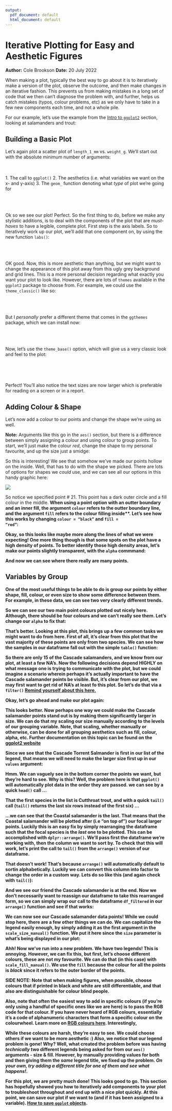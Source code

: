 ```yaml
---
output:
  pdf_document: default
  html_document: default
---
```

# Iterative Plotting for Easy and Aesthetic Figures
**Author:** Cole Brookson
**Date:** 20 July 2022


<!--begin.rcode, echo=FALSE
options(tidyverse.quiet = TRUE)
end.rcode-->

When making a plot, typically the best way to go about it is to iteratively make a version of the plot, observe the outcome, and then make changes in an iterative fashion. This prevents us from making mistakes in a long set of code that we then can't diagnose the problem with, and further, helps us catch mistakes (typos, colour problems, etc) as we only have to take in a few new components each time, and not a whole pile. 


For our example, let's use the example from the <a href="./03-01-intro-to-ggplot.html">Intro to <code>ggplot2</code></a> section, looking at salamanders and trout: 

<!--begin.rcode
library(tidyverse)
library(lterdatasampler)

df <- lterdatasampler::and_vertebrates

names(df)
end.rcode-->

## Building a Basic Plot

Let's again plot a scatter plot of <code>length_1_mm</code> vs. <code>weight_g</code>. We'll start out with the absolute minimum number of arguments: 

<br><br>
1. The call to <code>ggplot()</code>
2. The aesthetics (i.e. what variables we want on the x- and y-axis)
3. The <code>geom_</code> function denoting what <em>type</em> of plot we're going for
<br><br>

<!--begin.rcode
ggplot() +
  geom_point(data = df, mapping = aes(x = length_1_mm, y = weight_g))
end.rcode-->

<br><br>
Ok so we see our plot! Perfect. So the first thing to do, before we make any stylistic additions, is to deal with the components of the plot that are <em>must-haves</em> to have a legible, complete plot. First step is the axis labels. So to iteratively work up our plot, we'll add that one component on, by using the new function `labs()`:
<br><br>
<!--begin.rcode
ggplot() +
  geom_point(data = df, mapping = aes(x = length_1_mm, y = weight_g)) +
  labs(x = "Length (mm)", y = "Weight (g)") 
end.rcode-->

<br><br>
OK good. Now, this is more aesthetic than anything, but we might want to change the appearance of this plot away from this ugly grey background and grid lines. This is a more personal decision regarding what exactly you want your plot to look like. However, there are lots of <code>themes</code> available in the <code>ggplot2</code> package to choose from. For example, we could use the <code>theme_classic()</code> like so: 
<br><br>

<!--begin.rcode
ggplot() +
  geom_point(data = df, mapping = aes(x = length_1_mm, y = weight_g)) +
  labs(x = "Length (mm)", y = "Weight (g)") +
  theme_classic()
end.rcode-->

<br><br>
But I <em>personally</em> prefer a different theme that comes in the <code>ggthemes</code> package, which we can install now:
<br><br>

<!--begin.rcode
#install.packages("ggthemes")
library(ggthemes)
end.rcode-->
<br><br>
Now, let's use the <code>theme_base()</code> option, which will give us a very classic look and feel to the plot: 
<br><br>

<!--begin.rcode
ggplot() +
  geom_point(data = df, mapping = aes(x = length_1_mm, y = weight_g)) +
  labs(x = "Length (mm)", y = "Weight (g)") +
   # note here we use `ggthemes::` to indicate which package we're using
  ggthemes::theme_base()
end.rcode-->

<br><br>

Perfect! You'll also notice the text sizes are now larger which is preferable for reading on a screen or in a report. 

## Adding Colour & Shape

Let's now add a colour to our points and change the shape we're using as well. 

<strong>Note:</strong> Arguments like this go in the <code>aes()</code> section, but there is a difference between simply assigning a colour and using colour to group points. To start, we'll just make the colour <em>red</em>, change the shape to my personal favourite, and up the size just a smidge: 

<!--begin.rcode
ggplot() +
  geom_point(data = df, mapping = aes(x = length_1_mm, y = weight_g),
             # here's where we'll add our colour etc
             colour = "red", shape = 21, size = 2) +
  labs(x = "Length (mm)", y = "Weight (g)") +
   # note here we use `ggthemes::` to indicate which package we're using
  ggthemes::theme_base()
end.rcode-->

So this is interesting! We see that somehow we've made our points hollow on the inside. Well, that has to do with the shape we picked. There are lots of options for shapes we <em>could</em> use, and we can see all our options in this handy graphic here: 

<img class="image-full-page" style="display:block;margin:auto"
        src="../img/03-img/r-symbols.png">


So notice we specified point # 21. This point has a dark outer circle and a fill colour in the middle. <strong>When using a point option with an outter boundary and an inner fill, the argument <code>colour</code> refers to the outter boundary line, and the argument <code>fill</code> refers to the colour filling inside**. Let's see how this works by changing <code>colour = "black"</code> and <code>fill = "red"</code>: 

<!--begin.rcode
ggplot() +
  geom_point(data = df, mapping = aes(x = length_1_mm, y = weight_g),
             # here's where we'll add our colour etc
             colour = "black", fill = "red", shape = 21, size = 2) +
  labs(x = "Length (mm)", y = "Weight (g)") +
   # note here we use `ggthemes::` to indicate which package we're using
  ggthemes::theme_base()
end.rcode-->

Okay, so this looks like maybe more along the lines of what we were expecting! One more thing though is that some spots on the plot have a high density of points. To better identify those high density areas, let's make our points slightly transparent, with the <code>alpha</code> commmand: 

<!--begin.rcode
ggplot() +
  geom_point(data = df, mapping = aes(x = length_1_mm, 
                                      y = weight_g),
             # here's where we'll add our colour etc
             colour = "black", fill = "red", shape = 21, alpha = 0.2, size = 2)+
  labs(x = "Length (mm)", y = "Weight (g)") +
   # note here we use `ggthemes::` to indicate which package we're using
  ggthemes::theme_base()
end.rcode-->


And now we can see where there really are many points. 

## Variables by Group

One of the most useful things to be able to do is group our points by either shape, fill, colour, or even size to show some difference between them. For example, in these data, we can see two very clearly different trends. 

<!--begin.rcode
ggplot() +
  geom_point(data = df, mapping = aes(x = length_1_mm, 
                                      y = weight_g, fill = species),
             # here's where we'll add our colour etc
             colour = "black", shape = 21, alpha = 0.2, size = 2)+
  labs(x = "Length (mm)", y = "Weight (g)") +
   # note here we use `ggthemes::` to indicate which package we're using
  ggthemes::theme_base()
end.rcode-->

So we can see our two main point colours plotted out nicely here. Although, there should be four colours and we can't really see them. Let's change our <code>alpha</code> to fix that: 

<!--begin.rcode
ggplot() +
  geom_point(data = df, mapping = aes(x = length_1_mm, 
                                      y = weight_g, fill = species),
             # here's where we'll add our colour etc
             colour = "black", shape = 21, alpha = 0.4, size = 2)+
  labs(x = "Length (mm)", y = "Weight (g)") +
   # note here we use `ggthemes::` to indicate which package we're using
  ggthemes::theme_base()
end.rcode-->

That's better. Looking at this plot, this brings up a few common tasks we might want to do from here. First of all, it's clear from this plot that the vast majority of these points are only from two species. We can see how the samples in our dataframe fall out with the simple <code>table()</code> function: 

<!--begin.rcode
table(df$species)
end.rcode-->


So there are only 15 of the Cascade salamanders, and we know from our plot, at least a few NA's. Now the following decisions depend HIGHLY on what message one is trying to communicate with the plot, but we could imagine a scenario wherein perhaps it's actually important to have the Cascade salamander points be visible. But, it's clear from our plot, we may first want to get rid of NA's at least fo this plot. So let's do that via a <code>filter()</code> <a href="../02-data/02-02-filtering-subsetting.html">Remind yourself about this here.</a>


<!--begin.rcode
df_filtered <- df %>% 
  dplyr::filter(!is.na(species))
head(df_filtered)
end.rcode-->

Okay, let's go ahead and make our plot again: 

<!--begin.rcode
ggplot() +
  geom_point(data = df_filtered, # using the new dataframe
             mapping = aes(x = length_1_mm, y = weight_g, fill = species),
             # here's where we'll add our colour etc
             colour = "black", shape = 21, alpha = 0.4, size = 2)+
  labs(x = "Length (mm)", y = "Weight (g)") +
   # note here we use `ggthemes::` to indicate which package we're using
  ggthemes::theme_base()
end.rcode-->

This looks better. Now perhaps one way we could make the Cascade salamander points stand out is by making them significantly larger in size. We can do that my scaling our size manually according to the levels of our grouping variable. <strong>Note, that scaling, whether manually or otherwise, can be done for all grouping aesthetics such as fill, colour, alpha, etc. Further documentation on this topic can be found on the <a href="https://ggplot2.tidyverse.org/reference/scale_manual.html">ggplot2 website</a></strong>

Since we see that the Cascade Torrent Salmander is first in our list of the legend, that means we will need to make the larger size first up in our <code>values</code> argument:

<!--begin.rcode
ggplot() +
  geom_point(data = df_filtered, # using the new dataframe
             mapping = aes(x = length_1_mm, y = weight_g, 
                           fill = species, size = species),
             # here's where we'll add our colour etc
             colour = "black", shape = 21, alpha = 0.4)+
  labs(x = "Length (mm)", y = "Weight (g)") +
   # note here we use `ggthemes::` to indicate which package we're using
  ggthemes::theme_base() +
  scale_size_manual(values = c(4, 2, 2))
  
end.rcode-->

Hmm. We can vaguely see in the bottom corner the points we want, but they're hard to see. Why is this? Well, the problem here is that <code>ggplot()</code> will automatically plot data in the order they are passed. we can see by a quick <code>head()</code> call ...

<!--begin.rcode
head(df_filtered)
end.rcode-->

That the first species in the list is Cutthroat trout, and with a quick <code>tail()</code> call (<code>tail()</code> returns the last six rows instead of the first six) ...

<!--begin.rcode
tail(df_filtered)
end.rcode-->


...we can see that the Coastal salamander is the last. That means that the Coastal salamander will be plotted after (i.e "on top of") our focal larger points. Luckily this is an easy fix by simply rearranging the dataframe such that the focal species is the <em>last</em> one to be plotted. This can be accomplished with <code>dplyr::arrange()</code>. We'll pass first the dataframe we're working with, then the column we want to sort by. To check that this will work, let's print the call to <code>tail()</code> from the <code>arrange()</code> version of our dataframe. 


<!--begin.rcode
tail(dplyr::arrange(df_filtered, species))
end.rcode-->

That doesn't work! That's because <code>arrange()</code> will automatically default to sortin alphabetically. Luckily we can convert this column into factor to change the order in a custom way. Lets do so like this (and again check with <code>tail()</code>): 


<!--begin.rcode
# wrap our pipe arrange() with tail
tail(
  df_filtered %>% 
  dplyr::arrange(factor(species, 
                        levels = c("Cutthroat trout", 
                                   "Coastal giant salamander", 
                                   "Cascade torrent salamander")))
)

end.rcode-->


And we see our friend the Cascade salamander is at the end. Now we don't necessarily want to reassign our dataframe to take this rearranged form, so we can simply wrap our call to the dataframe <code>df_filtered</code> in our <code>arrange()</code> function and see if that works: 


<!--begin.rcode
ggplot() +
  geom_point(data = df_filtered %>% 
               dplyr::arrange(factor(species, 
                        levels = c("Cutthroat trout", 
                                   "Coastal giant salamander", 
                                   "Cascade torrent salamander"))),
             mapping = aes(x = length_1_mm, y = weight_g, 
                           fill = species, size = species),
             # here's where we'll add our colour etc
             colour = "black", shape = 21, alpha = 0.4)+
  labs(x = "Length (mm)", y = "Weight (g)") +
   # note here we use `ggthemes::` to indicate which package we're using
  ggthemes::theme_base() +
  scale_size_manual(values = c(4, 2, 2))
end.rcode-->


We can now see our Cascade salamander data points! While we could stop here, there are a few other things we can do. We can capitalize the legend easily enough, by simply adding it as the first argument in the <code>scale_size_manual()</code> function. We put it here since the <code>size</code> parameter is what's being displayed in our plot: 

<!--begin.rcode
ggplot() +
  geom_point(data = df_filtered %>% 
               dplyr::arrange(factor(species, 
                        levels = c("Cutthroat trout", 
                                   "Coastal giant salamander", 
                                   "Cascade torrent salamander"))),
             mapping = aes(x = length_1_mm, y = weight_g, 
                           fill = species, size = species),
             # here's where we'll add our colour etc
             colour = "black", shape = 21, alpha = 0.4)+
  labs(x = "Length (mm)", y = "Weight (g)") +
   # note here we use `ggthemes::` to indicate which package we're using
  ggthemes::theme_base() +
  scale_size_manual("Species", values = c(4, 2, 2))
end.rcode-->

Ahh! Now we've run into a new problem. We have two legends! This is annoying. However, we can fix this, but first, let's choose different colours, these are not my favourite. We can do that (in this case) with <code>scale_fill_manual()</code>. We use the <code>fill</code> because the colour for all the points is <em>black</em> since it refers to the outer border of the points. 

<strong>SIDE NOTE: Note that when making figures, when possible, choose colours that if printed in black and white are still differentiable, and that also are distinguishable for colour blind people.</strong>


Also, note that often the easiest way to add in specific colours (if you're only using a handful of specific ones like we are here) is to pass the RGB code for that colour. If you have never heard of RGB colours, essentially it's a code of alphanumeric characters that form a specific colour on the colourwheel. Learn more on <a href="https://en.wikipedia.org/wiki/RGB_color_model">RGB colours here</a>. Interestingly, 


<!--begin.rcode
ggplot() +
  geom_point(data = df_filtered %>% 
               dplyr::arrange(factor(species, 
                        levels = c("Cutthroat trout", 
                                   "Coastal giant salamander", 
                                   "Cascade torrent salamander"))),
             mapping = aes(x = length_1_mm, y = weight_g, 
                           fill = species, size = species),
             # here's where we'll add our colour etc
             colour = "black", shape = 21, alpha = 0.8)+
  labs(x = "Length (mm)", y = "Weight (g)") +
   # note here we use `ggthemes::` to indicate which package we're using
  ggthemes::theme_base() +
  scale_size_manual("Species", values = c(4, 2, 2)) +
  scale_fill_manual("Species", values = c("#42d4f4", "#f032e6", "#ffe119"))
end.rcode-->

While these colours are harsh, they're easy to see. We could choose others if we want to be more aesthetic :) Also, we notice that our legend problem is gone! Why? Well, what created the problem before was having <em>technically</em> two different legends being asked for from our <code>aes()</code> arguments - size & fill. However, by manually providing values for both and then giving them the <em>same</em> legend title, we fixed up the problem. <em>On your own, try adding a different title for one of them and see what happens!</em>. 


For this plot, we are pretty much done! This looks good to go. This section has hopefully showed you how to iteratively add components to your plot to troubleshoot throughout and end up with a nice plot quickly. At this point, we can save our plot if we want to (and if it has been assigned to a variable). <a href="../02-data/02-01-reading-writing.html">How to save <code>ggplot</code> objects</a>. 
